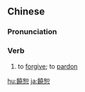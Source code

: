 ==Chinese==
{{zh-forms|s=饶恕}}

===Pronunciation===
{{zh-pron
|m=ráoshù
|c=jiu4 syu3
|mn=kh:jiâu-sù/qz:liâu-sìr/tp,xm:liâu-sù/zz:jiâu-sì
|cat=v
}}

===Verb===
{{zh-verb}}

# to [[forgive]]; to [[pardon]]

[[hu:饒恕]]
[[ja:饒恕]]